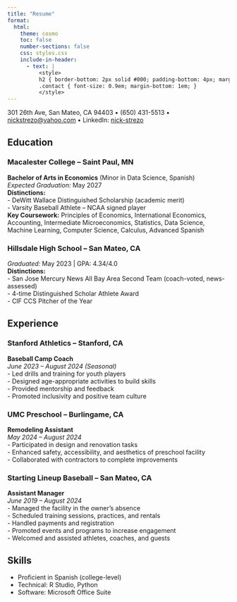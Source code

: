 ```yaml
---
title: "Resume"
format: 
  html:
    theme: cosmo
    toc: false
    number-sections: false
    css: styles.css
    include-in-header: 
      - text: |
          <style>
          h2 { border-bottom: 2px solid #000; padding-bottom: 4px; margin-top: 30px; }
          .contact { font-size: 0.9em; margin-bottom: 1em; }
          </style>
---
```


<div class="contact">
301 26th Ave, San Mateo, CA 94403  •  (650) 431-5513  •  <a href="mailto:nickstrezo@yahoo.com">nickstrezo@yahoo.com</a>  •  LinkedIn: <a href="https://www.linkedin.com/in/nick-strezo">nick-strezo</a>
</div>

## Education

### Macalester College – Saint Paul, MN  
**Bachelor of Arts in Economics** (Minor in Data Science, Spanish)  
*Expected Graduation:* May 2027  
**Distinctions:**  
- DeWitt Wallace Distinguished Scholarship (academic merit)  
- Varsity Baseball Athlete – NCAA signed player  
**Key Coursework:** Principles of Economics, International Economics, Accounting, Intermediate Microeconomics, Statistics, Data Science, Machine Learning,  Computer Science, Calculus, Advanced Spanish  

### Hillsdale High School – San Mateo, CA  
*Graduated:* May 2023 | GPA: 4.34/4.0  
**Distinctions:**  
- San Jose Mercury News All Bay Area Second Team (coach-voted, news-assessed)  
- 4-time Distinguished Scholar Athlete Award  
- CIF CCS Pitcher of the Year  

## Experience

### Stanford Athletics – Stanford, CA  
**Baseball Camp Coach**  
*June 2023 – August 2024 (Seasonal)*  
- Led drills and training for youth players  
- Designed age-appropriate activities to build skills  
- Provided mentorship and feedback  
- Promoted inclusivity and positive team culture  

### UMC Preschool – Burlingame, CA  
**Remodeling Assistant**  
*May 2024 – August 2024*  
- Participated in design and renovation tasks  
- Enhanced safety, accessibility, and aesthetics of preschool facility  
- Collaborated with contractors to complete improvements  

### Starting Lineup Baseball – San Mateo, CA  
**Assistant Manager**  
*June 2019 – August 2024*  
- Managed the facility in the owner’s absence  
- Scheduled training sessions, practices, and rentals  
- Handled payments and registration  
- Promoted events and programs to increase engagement  
- Welcomed and assisted athletes, coaches, and guests  

## Skills

- Proficient in Spanish (college-level)  
- Technical: R Studio, Python  
- Software: Microsoft Office Suite  
